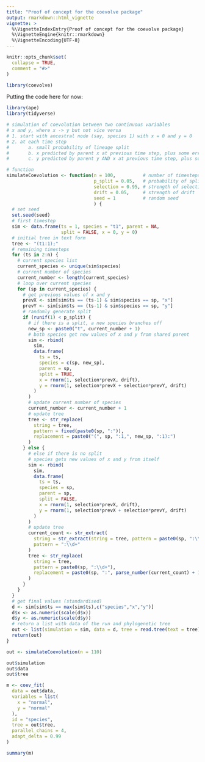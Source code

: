 ```yaml
---
title: "Proof of concept for the coevolve package"
output: rmarkdown::html_vignette
vignette: >
  %\VignetteIndexEntry{Proof of concept for the coevolve package}
  %\VignetteEngine{knitr::rmarkdown}
  %\VignetteEncoding{UTF-8}
---
```


```r
knitr::opts_chunk$set(
  collapse = TRUE,
  comment = "#>"
)
```

```r
library(coevolve)
```

Putting the code here for now:

```r
library(ape)
library(tidyverse)

# simulation of coevolution between two continuous variables
# x and y, where x -> y but not vice versa
# 1. start with ancestral node (say, species 1) with x = 0 and y = 0
# 2. at each time step
#       a. small probability of lineage split
#       b. x predicted by parent x at previous time step, plus some error
#       c. y predicted by parent y AND x at previous time step, plus some error

# function
simulateCoevolution <- function(n = 100,          # number of timesteps
                                p_split = 0.05,   # probability of split in any timestep
                                selection = 0.95, # strength of selection
                                drift = 0.05,     # strength of drift
                                seed = 1          # random seed
                                ) {
  # set seed
  set.seed(seed)
  # first timestep
  sim <- data.frame(ts = 1, species = "t1", parent = NA,
                    split = FALSE, x = 0, y = 0)
  # initial tree in text form
  tree <- "(t1:1);"
  # remaining timesteps
  for (ts in 2:n) {
    # current species list
    current_species <- unique(sim$species)
    # current number of species
    current_number <- length(current_species)
    # loop over current species
    for (sp in current_species) {
      # get previous values of x and y
      prevX <- sim[sim$ts == (ts-1) & sim$species == sp, "x"]
      prevY <- sim[sim$ts == (ts-1) & sim$species == sp, "y"]
      # randomly generate split
      if (runif(1) < p_split) {
        # if there is a split, a new species branches off
        new_sp <- paste0("t", current_number + 1)
        # both species get new values of x and y from shared parent
        sim <- rbind(
          sim,
          data.frame(
            ts = ts,
            species = c(sp, new_sp),
            parent = sp,
            split = TRUE,
            x = rnorm(1, selection*prevX, drift),
            y = rnorm(1, selection*prevX + selection*prevY, drift)
          )
        )
        # update current number of species
        current_number <- current_number + 1
        # update tree
        tree <- str_replace(
          string = tree,
          pattern = fixed(paste0(sp, ":")),
          replacement = paste0("(", sp, ":1,", new_sp, ":1):")
        )
      } else {
        # else if there is no split
        # species gets new values of x and y from itself
        sim <- rbind(
          sim,
          data.frame(
            ts = ts,
            species = sp,
            parent = sp,
            split = FALSE,
            x = rnorm(1, selection*prevX, drift),
            y = rnorm(1, selection*prevX + selection*prevY, drift)
          )
        )
        # update tree
        current_count <- str_extract(
          string = str_extract(string = tree, pattern = paste0(sp, ":\\d+")),
          pattern = ":\\d+"
        )
        tree <- str_replace(
          string = tree,
          pattern = paste0(sp, ":\\d+"),
          replacement = paste0(sp, ":", parse_number(current_count) + 1)
        )
      }
    }
  }
  # get final values (standardised)
  d <- sim[sim$ts == max(sim$ts),c("species","x","y")]
  d$x <- as.numeric(scale(d$x))
  d$y <- as.numeric(scale(d$y))
  # return a list with data of the run and phylogenetic tree
  out <- list(simulation = sim, data = d, tree = read.tree(text = tree))
  return(out)
}

out <- simulateCoevolution(n = 110)

out$simulation
out$data
out$tree

m <- coev_fit(
  data = out$data,
  variables = list(
    x = "normal",
    y = "normal"
  ),
  id = "species",
  tree = out$tree,
  parallel_chains = 4,
  adapt_delta = 0.99
)

summary(m)
```

